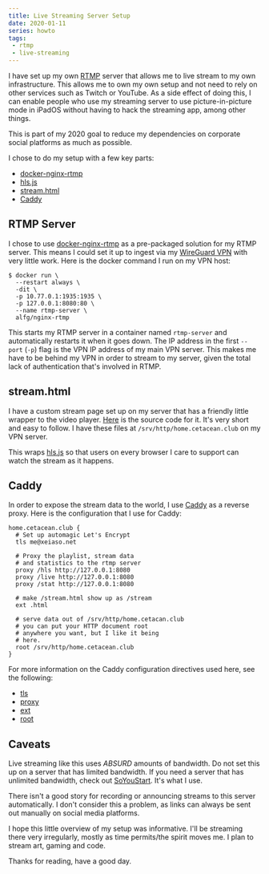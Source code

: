 ```yaml
---
title: Live Streaming Server Setup
date: 2020-01-11
series: howto
tags:
 - rtmp
 - live-streaming
---
```


I have set up my own [RTMP][rtmp] server that allows me to live stream to my own
infrastructure. This allows me to own my own setup and not need to
rely on other services such as Twitch or YouTube. As a side effect of doing
this, I can enable people who use my streaming server to use picture-in-picture
mode in iPadOS without having to hack the streaming app, among other things.

This is part of my 2020 goal to reduce my dependencies on corporate social
platforms as much as possible.

[rtmp]: https://en.wikipedia.org/wiki/Real-Time_Messaging_Protocol

I chose to do my setup with a few key parts:

- [docker-nginx-rtmp][docker-rtmp]
- [hls.js][hlsjs]
- [stream.html][streamhtml]
- [Caddy][caddy]

[docker-rtmp]: https://github.com/alfg/docker-nginx-rtmp
[hlsjs]: https://hls-js.netlify.com/demo/
[streamhtml]: https://gist.github.com/Xe/fadf1100a8152a3f328fc07522cf8176
[caddy]: https://caddyserver.com

## RTMP Server

I chose to use [docker-nginx-rtmp][docker-rtmp] as a pre-packaged solution for
my RTMP server. This means I could set it up to ingest via my [WireGuard
VPN][sts-wireguard] with very little work. Here is the docker command I run on
my VPN host:

[sts-wireguard]: https://xeiaso.net/blog/series/site-to-site-wireguard

```
$ docker run \
  --restart always \
  -dit \
  -p 10.77.0.1:1935:1935 \
  -p 127.0.0.1:8080:80 \
  --name rtmp-server \
  alfg/nginx-rtmp
```

This starts my RTMP server in a container named `rtmp-server` and automatically
restarts it when it goes down. The IP address in the first `--port` (`-p`) flag
is the VPN IP address of my main VPN server. This makes me have to be behind my
VPN in order to stream to my server, given the total lack of authentication
that's involved in RTMP.

## stream.html

I have a custom stream page set up on my server that has a
friendly little wrapper to the video player. [Here][streamhtml] is the source
code for it. It's very short and easy to follow. I have these files at
`/srv/http/home.cetacean.club` on my VPN server.

This wraps [hls.js][hlsjs] so that users on every browser I care to support can
watch the stream as it happens.

## Caddy

In order to expose the stream data to the world, I use [Caddy][caddy] as a
reverse proxy. Here is the configuration that I use for Caddy:

```
home.cetacean.club {
  # Set up automagic Let's Encrypt
  tls me@xeiaso.net

  # Proxy the playlist, stream data
  # and statistics to the rtmp server
  proxy /hls http://127.0.0.1:8080
  proxy /live http://127.0.0.1:8080
  proxy /stat http://127.0.0.1:8080

  # make /stream.html show up as /stream
  ext .html

  # serve data out of /srv/http/home.cetacan.club
  # you can put your HTTP document root
  # anywhere you want, but I like it being
  # here.
  root /srv/http/home.cetacean.club
}
```

For more information on the Caddy configuration directives used here, see the
following:

- [tls](https://web.archive.org/web/20200505225233/https://caddyserver.com/v1/docs/tls)
- [proxy](https://web.archive.org/web/20200505225233/https://caddyserver.com/v1/docs/proxy)
- [ext](https://web.archive.org/web/20200505225233/https://caddyserver.com/v1/docs/ext)
- [root](https://web.archive.org/web/20200505225233/https://caddyserver.com/v1/docs/root)

## Caveats

Live streaming like this uses _ABSURD_ amounts of bandwidth. Do not set this up
on a server that has limited bandwidth. If you need a server that has unlimited
bandwidth, check out [SoYouStart][sys]. It's what I use.

[sys]: https://www.soyoustart.com/ca/en/

There isn't a good story for recording or announcing streams to this server
automatically. I don't consider this a problem, as links can always be sent out
manually on social media platforms.

I hope this little overview of my setup was informative. I'll be
streaming there very irregularly, mostly as time permits/the
spirit moves me. I plan to stream art, gaming and code.

Thanks for reading, have a good day.
